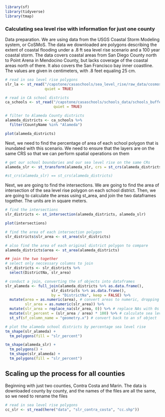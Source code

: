 ```r
library(sf)
library(tidyverse)
library(tmap)
```


### Calculating sea level rise with information for just one county

Data preparation. We are using data from the USGS Coastal Storm Modeling system, or CoSMoS. The data we downloaded are polygons describing the extent of coastal flooding under a .8 ft sea level rise scenario and a 100 year coastal storm. The data covers coastal areas from San Diego County north to Point Arena in Mendocino County, but lacks coverage of the coastal areas north of there. It also covers the San Francisco bay inner coastline. The values are given in centimeters, with .8 feet equaling 25 cm.

```r
# read in sea level rise polygons
slr_la <- st_read("/capstone/casaschools/sea_level_rise/raw_data/cosmos/slr_la",
                  quiet = TRUE)

# read in CA school districts
ca_schools <- st_read("/capstone/casaschools/schools_data/schools_buffer_clip",
                      quiet = TRUE)

# filter to Alameda County districts
alameda_districts <- ca_schools %>% 
  filter(CountyName %in% "Alameda")

plot(alameda_districts)
```

Next, we need to find the percentage of area of each school polygon that is inundated with this scenario. We need to ensure that the layers are on the same CRS so that we can perform spatial operations on them

```r
# get our school boundaries and our sea level rise on the same CRs
alameda_slr <- st_transform(alameda_slr, crs = st_crs(alameda_districts))

#st_crs(alameda_slr) == st_crs(alameda_districts)
```

Next, we are going to find the intersections. We are going to find the area of intersection of the sea level rise polygon on each school district. Then, we are going to calculate the areas using st_area, and join the two dataframes together. The units are in square meters.
```r
# find the intersections
slr_districts <- st_intersection(alameda_districts, alameda_slr)

plot(intersections)

# find the area of each intersection polygon
slr_districts$slr_area <- st_area(slr_districts)

# also find the area of each original district polygon to compare
alameda_districts$area <- st_area(alameda_districts)

## join the two together
# select only neccessary columns to join
slr_districts <- slr_districts %>% 
  select(DistrictNa, slr_area)

# conduct a join, converting the sf objects into dataframes
slr_alameda <- full_join(alameda_districts %>% as.data.frame(), 
                     slr_districts %>% as.data.frame(), 
                     by = "DistrictNa", keep = FALSE) %>% 
  mutate(area = as.numeric(area), # convert areas to numeric, dropping the units
         slr_area = as.numeric(slr_area)) %>% 
  mutate(slr_area = replace_na(slr_area, 0)) %>% # replace NAs with 0s
  mutate(slr_percent = (slr_area / area) * 100) %>% # calculate sea level rise inundation percentage
  st_sf(sf_column_name = "geometry.x") # convert back to an sf object
```

```r
# plot the alameda school districts by percentage sea level rise
tm_shape(slr_alameda) +
  tm_polygons(fill = "slr_percent")

tm_shape(alameda_slr) +
  tm_polygons() +
  tm_shape(slr_alameda) +
  tm_polygons(fill = "slr_percent")
```


## Scaling up the process for all counties

Beginning with just two counties, Contra Costa and Marin. The data is downloaded county by county, and the names of the files are all the same, so we need to rename the files

```r
# read in sea level rise polygons
cc_slr <- st_read(here("data", "slr_contra_costa", "cc.shp"))

```



